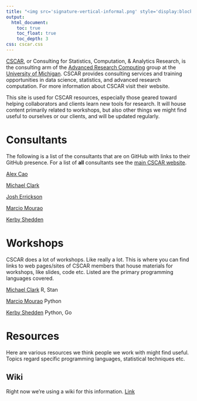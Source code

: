 ```yaml
---
title: "<img src='signature-vertical-informal.png' style='display:block; margin: 0 auto;' width=50%> <br> CSCAR" 
output:
  html_document:
    toc: true
    toc_float: true
    toc_depth: 3
css: cscar.css
---
```


[CSCAR](http://cscar.research.umich.edu/), or Consulting for Statistics, Computation, & Analytics Research, is the consulting arm of the [Advanced Research Computing](http://arc.umich.edu/) group at the [University of Michigan](https://www.umich.edu/).  CSCAR provides consulting services and training opportunities in data science, statistics, and advanced research computation.  For more information about CSCAR visit their website.

This site is used for CSCAR resources, especially those geared toward helping collaborators and clients learn new tools for research.  It will house content primarily related to workshops, but also other things we might find useful to ourselves or our clients, and will be updated regularly.


# Consultants

The following is a list of the consultants that are on GitHub with links to their GitHub presence.  For a list of **all** consultants see the [main CSCAR website](http://cscar.research.umich.edu/about/).

[Alex Cao](https://github.com/caocscar)

[Michael Clark](https://github.com/m-clark)

[Josh Errickson](https://github.com/josherrickson)

[Marcio Mourao](https://github.com/marcio-mourao)

[Kerby Shedden](https://github.com/marcio-mourao/)



# Workshops

CSCAR does a lot of workshops. Like really a lot. This is where you can find links to web pages/sites of CSCAR members that house materials for workshops, like slides, code etc.  Listed are the primary programming languages covered.


[Michael Clark](https://m-clark.github.io/workshops/) R, Stan

[Marcio Mourao](https://marcio-mourao.github.io/) Python

[Kerby Shedden](https://kshedden.github.io/) Python, Go


# Resources

Here are various resources we think people we work with might find useful. Topics regard specific programming languages, statistical techniques etc.

## Wiki

Right now we're using a wiki for this information. [Link](https://github.com/CSCAR/Resources/wiki)